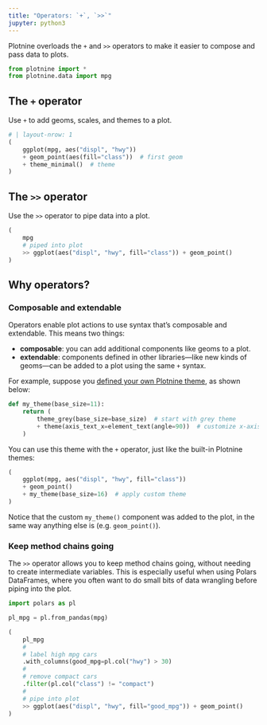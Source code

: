 ```yaml
---
title: "Operators: `+`, `>>`"
jupyter: python3
---
```


Plotnine overloads the `+` and `>>` operators to make it easier to compose and pass data to plots.

```python
from plotnine import *
from plotnine.data import mpg
```

## The `+` operator

Use `+` to add geoms, scales, and themes to a plot.

```python
# | layout-nrow: 1
(
    ggplot(mpg, aes("displ", "hwy"))
    + geom_point(aes(fill="class"))  # first geom
    + theme_minimal()  # theme
)
```

## The `>>` operator

Use the `>>` operator to pipe data into a plot.

```python
(
    mpg
    # piped into plot
    >> ggplot(aes("displ", "hwy", fill="class")) + geom_point()
)
```

## Why operators?

### Composable and extendable

Operators enable plot actions to use syntax that's composable and extendable. This means two things:

* **composable**: you can add additional components like geoms to a plot.
* **extendable**: components defined in other libraries---like new kinds of geoms---can be added to a plot using the same `+` syntax.

For example, suppose you [defined your own Plotnine theme](./themes-basics.qmd), as shown below:

```python
def my_theme(base_size=11):
    return (
        theme_grey(base_size=base_size)  # start with grey theme
        + theme(axis_text_x=element_text(angle=90))  # customize x-axis
    )
```

You can use this theme with the `+` operator, just like the built-in Plotnine themes:


```python
(
    ggplot(mpg, aes("displ", "hwy", fill="class"))
    + geom_point()
    + my_theme(base_size=16)  # apply custom theme
)
```

Notice that the custom `my_theme()` component was added to the plot, in the same way anything else is (e.g. `geom_point()`).

### Keep method chains going

The `>>` operator allows you to keep method chains going, without needing to create intermediate variables.
This is especially useful when using Polars DataFrames, where you often want to do small bits of data wrangling before piping into the plot.

```python
import polars as pl

pl_mpg = pl.from_pandas(mpg)

(
    pl_mpg
    #
    # label high mpg cars
    .with_columns(good_mpg=pl.col("hwy") > 30)
    #
    # remove compact cars
    .filter(pl.col("class") != "compact")
    #
    # pipe into plot
    >> ggplot(aes("displ", "hwy", fill="good_mpg")) + geom_point()
)
```